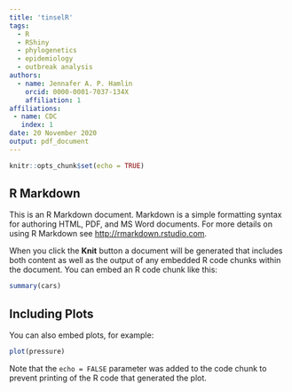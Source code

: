 ```yaml
---
title: 'tinselR'
tags:
  - R
  - RShiny
  - phylogenetics
  - epidemiology
  - outbreak analysis
authors:
  - name: Jennafer A. P. Hamlin
    orcid: 0000-0001-7037-134X
    affiliation: 1
affiliations:
 - name: CDC
   index: 1
date: 20 November 2020
output: pdf_document
---
```


```r
knitr::opts_chunk$set(echo = TRUE)
```

## R Markdown

This is an R Markdown document. Markdown is a simple formatting syntax for authoring HTML, PDF, and MS Word documents. For more details on using R Markdown see <http://rmarkdown.rstudio.com>.

When you click the **Knit** button a document will be generated that includes both content as well as the output of any embedded R code chunks within the document. You can embed an R code chunk like this:

```r
summary(cars)
```

## Including Plots

You can also embed plots, for example:

```r
plot(pressure)
```

Note that the `echo = FALSE` parameter was added to the code chunk to prevent printing of the R code that generated the plot.
